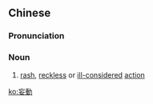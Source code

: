 ==Chinese==
{{zh-forms|s=妄动}}

===Pronunciation===
{{zh-pron
|m=wàngdòng
|c=mong5 dung6
|mn=qz:bōng-tǒng/xm,zz:bōng-tōng
|cat=n
}}

===Noun===
{{zh-noun}}

# [[rash]], [[reckless]] or [[ill-considered]] [[action]]

[[ko:妄動]]